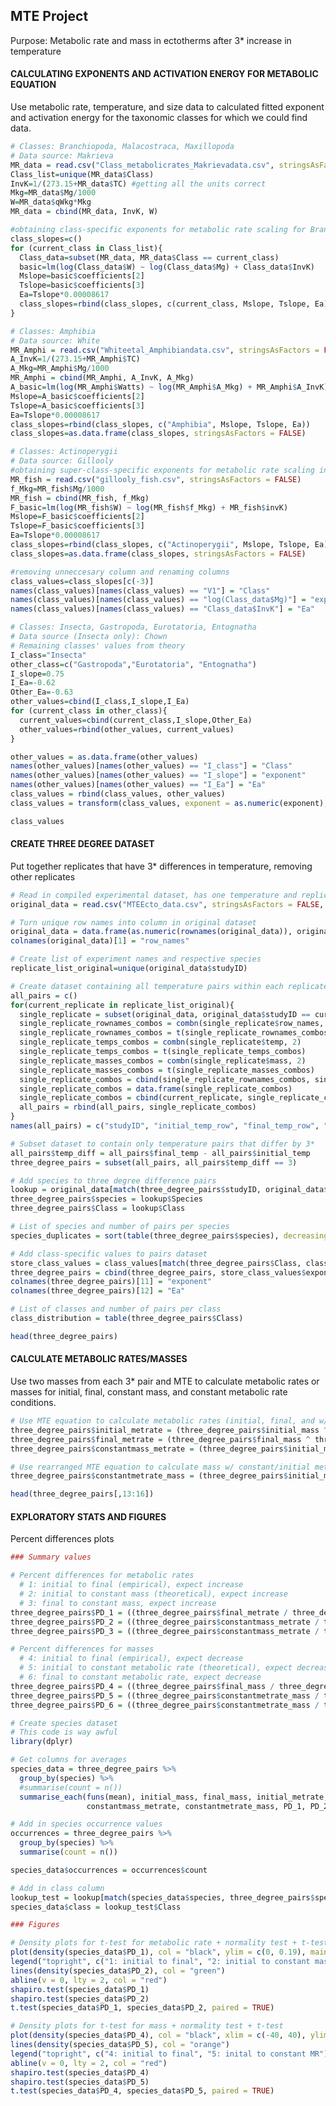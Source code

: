 ## MTE Project
Purpose: Metabolic rate and mass in ectotherms after 3* increase in temperature


#### CALCULATING EXPONENTS AND ACTIVATION ENERGY FOR METABOLIC EQUATION
Use metabolic rate, temperature, and size data to calculated fitted exponent and activation energy for the taxonomic classes for which we could find data. 

```r
# Classes: Branchiopoda, Malacostraca, Maxillopoda
# Data source: Makrieva
MR_data = read.csv("Class_metabolicrates_Makrievadata.csv", stringsAsFactors = FALSE)
Class_list=unique(MR_data$Class)
InvK=1/(273.15+MR_data$TC) #getting all the units correct
Mkg=MR_data$Mg/1000
W=MR_data$qWkg*Mkg
MR_data = cbind(MR_data, InvK, W)

#obtaining class-specific exponents for metabolic rate scaling for Branchiopoda Malacostraca and Maxillopoda
class_slopes=c()
for (current_class in Class_list){
  Class_data=subset(MR_data, MR_data$Class == current_class)
  basic=lm(log(Class_data$W) ~ log(Class_data$Mg) + Class_data$InvK)
  Mslope=basic$coefficients[2]
  Tslope=basic$coefficients[3]
  Ea=Tslope*0.00008617
  class_slopes=rbind(class_slopes, c(current_class, Mslope, Tslope, Ea))
}

# Classes: Amphibia
# Data source: White
MR_Amphi = read.csv("Whiteetal_Amphibiandata.csv", stringsAsFactors = FALSE)
A_InvK=1/(273.15+MR_Amphi$TC)
A_Mkg=MR_Amphi$Mg/1000
MR_Amphi = cbind(MR_Amphi, A_InvK, A_Mkg)
A_basic=lm(log(MR_Amphi$Watts) ~ log(MR_Amphi$A_Mkg) + MR_Amphi$A_InvK)
Mslope=A_basic$coefficients[2]
Tslope=A_basic$coefficients[3]
Ea=Tslope*0.00008617
class_slopes=rbind(class_slopes, c("Amphibia", Mslope, Tslope, Ea))
class_slopes=as.data.frame(class_slopes, stringsAsFactors = FALSE)

# Classes: Actinoperygii
# Data source: Gillooly
#obtaining super-class-specific exponents for metabolic rate scaling in fish
MR_fish = read.csv("gillooly_fish.csv", stringsAsFactors = FALSE)
f_Mkg=MR_fish$Mg/1000
MR_fish = cbind(MR_fish, f_Mkg)
F_basic=lm(log(MR_fish$W) ~ log(MR_fish$f_Mkg) + MR_fish$invK)
Mslope=F_basic$coefficients[2]
Tslope=F_basic$coefficients[3]
Ea=Tslope*0.00008617
class_slopes=rbind(class_slopes, c("Actinoperygii", Mslope, Tslope, Ea))
class_slopes=as.data.frame(class_slopes, stringsAsFactors = FALSE)

#removing unneccesary column and renaming columns
class_values=class_slopes[c(-3)]
names(class_values)[names(class_values) == "V1"] = "Class"
names(class_values)[names(class_values) == "log(Class_data$Mg)"] = "exponent"
names(class_values)[names(class_values) == "Class_data$InvK"] = "Ea"

# Classes: Insecta, Gastropoda, Eurotatoria, Entognatha
# Data source (Insecta only): Chown
# Remaining classes' values from theory
I_class="Insecta"
other_class=c("Gastropoda","Eurotatoria", "Entognatha")
I_slope=0.75
I_Ea=-0.62
Other_Ea=-0.63
other_values=cbind(I_class,I_slope,I_Ea)
for (current_class in other_class){
  current_values=cbind(current_class,I_slope,Other_Ea)
  other_values=rbind(other_values, current_values)
}

other_values = as.data.frame(other_values)
names(other_values)[names(other_values) == "I_class"] = "Class"
names(other_values)[names(other_values) == "I_slope"] = "exponent"
names(other_values)[names(other_values) == "I_Ea"] = "Ea"
class_values = rbind(class_values, other_values)
class_values = transform(class_values, exponent = as.numeric(exponent), Ea = as.numeric(Ea))

class_values
```

#### CREATE THREE DEGREE DATASET

Put together replicates that have 3* differences in temperature, removing other replicates

```r
# Read in compiled experimental dataset, has one temperature and replicate per row
original_data = read.csv("MTEEcto_data.csv", stringsAsFactors = FALSE, fileEncoding = "latin1")

# Turn unique row names into column in original dataset
original_data = data.frame(as.numeric(rownames(original_data)), original_data)
colnames(original_data)[1] = "row_names"

# Create list of experiment names and respective species
replicate_list_original=unique(original_data$studyID)

# Create dataset containing all temperature pairs within each replicate
all_pairs = c()
for(current_replicate in replicate_list_original){
  single_replicate = subset(original_data, original_data$studyID == current_replicate)
  single_replicate_rownames_combos = combn(single_replicate$row_names, 2)
  single_replicate_rownames_combos = t(single_replicate_rownames_combos)
  single_replicate_temps_combos = combn(single_replicate$temp, 2)
  single_replicate_temps_combos = t(single_replicate_temps_combos)
  single_replicate_masses_combos = combn(single_replicate$mass, 2)
  single_replicate_masses_combos = t(single_replicate_masses_combos)
  single_replicate_combos = cbind(single_replicate_rownames_combos, single_replicate_temps_combos, single_replicate_masses_combos)
  single_replicate_combos = data.frame(single_replicate_combos)
  single_replicate_combos = cbind(current_replicate, single_replicate_combos)
  all_pairs = rbind(all_pairs, single_replicate_combos)
}
names(all_pairs) = c("studyID", "initial_temp_row", "final_temp_row", "initial_temp", "final_temp", "initial_mass", "final_mass")

# Subset dataset to contain only temperature pairs that differ by 3*
all_pairs$temp_diff = all_pairs$final_temp - all_pairs$initial_temp
three_degree_pairs = subset(all_pairs, all_pairs$temp_diff == 3)

# Add species to three degree difference pairs
lookup = original_data[match(three_degree_pairs$studyID, original_data$studyID),]
three_degree_pairs$species = lookup$Species
three_degree_pairs$Class = lookup$Class

# List of species and number of pairs per species
species_duplicates = sort(table(three_degree_pairs$species), decreasing=TRUE)

# Add class-specific values to pairs dataset
store_class_values = class_values[match(three_degree_pairs$Class, class_values$Class),]
three_degree_pairs = cbind(three_degree_pairs, store_class_values$exponent, store_class_values$Ea)
colnames(three_degree_pairs)[11] = "exponent"
colnames(three_degree_pairs)[12] = "Ea"

# List of classes and number of pairs per class
class_distribution = table(three_degree_pairs$Class)

head(three_degree_pairs)
```

#### CALCULATE METABOLIC RATES/MASSES

Use two masses from each 3* pair and MTE to calculate metabolic rates or masses for initial, final, constant mass, and constant metabolic rate conditions. 

```r
# Use MTE equation to calculate metabolic rates (initial, final, and w/ constant/initial mass)
three_degree_pairs$initial_metrate = (three_degree_pairs$initial_mass ^ three_degree_pairs$exponent) * (exp(((three_degree_pairs$Ea) / (.00008617 * (three_degree_pairs$initial_temp + 273.15)))))
three_degree_pairs$final_metrate = (three_degree_pairs$final_mass ^ three_degree_pairs$exponent) * (exp(((three_degree_pairs$Ea) / (.00008617 * (three_degree_pairs$final_temp + 273.15)))))
three_degree_pairs$constantmass_metrate = (three_degree_pairs$initial_mass ^ three_degree_pairs$exponent) * (exp(((three_degree_pairs$Ea) / (.00008617 * (three_degree_pairs$final_temp + 273.15)))))

# Use rearranged MTE equation to calculate mass w/ constant/initial metabolic rate
three_degree_pairs$constantmetrate_mass = (three_degree_pairs$initial_metrate / (exp(three_degree_pairs$Ea / (.00008617 * (three_degree_pairs$final_temp + 273.15))))) ^ (1 / three_degree_pairs$exponent)

head(three_degree_pairs[,13:16])

```

#### EXPLORATORY STATS AND FIGURES

Percent differences plots

```r
### Summary values

# Percent differences for metabolic rates
  # 1: initial to final (empirical), expect increase
  # 2: initial to constant mass (theoretical), expect increase
  # 3: final to constant mass, expect increase
three_degree_pairs$PD_1 = ((three_degree_pairs$final_metrate / three_degree_pairs$initial_metrate) - 1) * 100
three_degree_pairs$PD_2 = ((three_degree_pairs$constantmass_metrate / three_degree_pairs$initial_metrate) - 1) * 100
three_degree_pairs$PD_3 = ((three_degree_pairs$constantmass_metrate / three_degree_pairs$final_metrate) - 1) * 100

# Percent differences for masses
  # 4: initial to final (empirical), expect decrease
  # 5: initial to constant metabolic rate (theoretical), expect decrease
  # 6: final to constant metabolic rate, expect decrease
three_degree_pairs$PD_4 = ((three_degree_pairs$final_mass / three_degree_pairs$initial_mass) - 1) * 100
three_degree_pairs$PD_5 = ((three_degree_pairs$constantmetrate_mass / three_degree_pairs$initial_mass) - 1) * 100
three_degree_pairs$PD_6 = ((three_degree_pairs$constantmetrate_mass / three_degree_pairs$final_mass) - 1) * 100

# Create species dataset
# This code is way awful
library(dplyr)

# Get columns for averages
species_data = three_degree_pairs %>%
  group_by(species) %>%
  #summarise(count = n())
  summarise_each(funs(mean), initial_mass, final_mass, initial_metrate, final_metrate, 
                 constantmass_metrate, constantmetrate_mass, PD_1, PD_2, PD_3, PD_4, PD_5, PD_6) 

# Add in species occurrence values
occurrences = three_degree_pairs %>%
  group_by(species) %>%
  summarise(count = n())

species_data$occurrences = occurrences$count

# Add in class column
lookup_test = lookup[match(species_data$species, three_degree_pairs$species),]
species_data$class = lookup_test$Class
```

```r
### Figures

# Density plots for t-test for metabolic rate + normality test + t-test
plot(density(species_data$PD_1), col = "black", ylim = c(0, 0.19), main = "Comparison of MR PDs", xlab = "Percent Difference", ylab = "PD Density")
legend("topright", c("1: initial to final", "2: initial to constant mass"), fill = c("black", "green"))
lines(density(species_data$PD_2), col = "green")
abline(v = 0, lty = 2, col = "red")
shapiro.test(species_data$PD_1)
shapiro.test(species_data$PD_2)
t.test(species_data$PD_1, species_data$PD_2, paired = TRUE)

# Density plots for t-test for mass + normality test + t-test
plot(density(species_data$PD_4), col = "black", xlim = c(-40, 40), ylim = c(0, 0.25), main = "Comparison of Mass PDs", xlab = "Percent Difference", ylab = "PD Density")
lines(density(species_data$PD_5), col = "orange")
legend("topright", c("4: initial to final", "5: inital to constant MR"), fill = c("black", "orange"))
abline(v = 0, lty = 2, col = "red")
shapiro.test(species_data$PD_4)
shapiro.test(species_data$PD_5)
t.test(species_data$PD_4, species_data$PD_5, paired = TRUE)

```